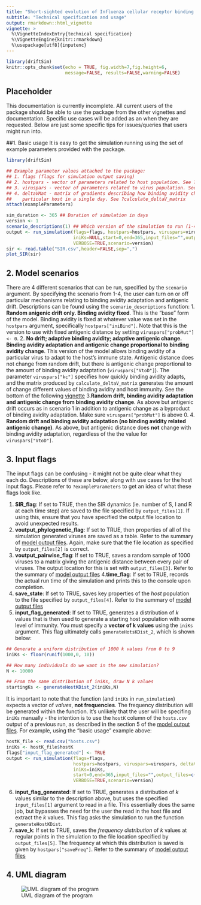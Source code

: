```yaml
---
title: "Short-sighted evolution of Influenza cellular receptor binding avidity shapes influenza epidemic dynamics"
subtitle: "Technical specification and usage"
output: rmarkdown::html_vignette
vignette: >
  %\VignetteIndexEntry{technical specification}
  %\VignetteEngine{knitr::rmarkdown}
  %\usepackage[utf8]{inputenc}
---
```


```r
library(driftSim)
knitr::opts_chunk$set(echo = TRUE, fig.width=7,fig.height=6,
                      message=FALSE, results=FALSE,warning=FALSE)
```

## Placeholder
This documentation is currently incomplete. All current users of the package should be able to use the package from the other vignettes and documentation. Specific use cases will be added as an when they are requested. Below are just some specific tips for issues/queries that users might run into.

##1. Basic usage
It is easy to get the simulation running using the set of example parameters provided with the package.
```r
library(driftSim)

## Example parameter values attached to the package:
## 1. flags (flags for simulation output saving)
## 2. hostpars - vector of parameters related to host population. See ?exampleParameters
## 3. viruspars - vector of parameters related to virus population. See ?exampleParameters
## 4. deltaVMat - matrix of gradients describing how binding avidity changes within a 
##    particular host in a single day. See ?calculate_deltaV_matrix
attach(exampleParameters)

sim_duration <- 365 ## Duration of simulation in days
version <- 1
scenario_descriptions(1) ## Which version of the simulation to run (1-4)
output <- run_simulation(flags=flags, hostpars=hostpars, viruspars=viruspars, deltaVMat=deltaVMat,
                         iniKs=NULL,start=0,end=365,input_files="",output_files=c("SIR.csv","","","","",""),
                         VERBOSE=TRUE,scenario=version)
sir <- read.table("SIR.csv",header=FALSE,sep=",")
plot_SIR(sir)
```

## 2. Model scenarios
There are 4 different scenarios that can be run, specified by the `scenario` argument. By specifying the scenario from 1-4, the user can turn on or off particular mechanisms relating to binding avidity adaptation and antigenic drift. Descriptions can be found using the `scenario_descriptions` function:
1. **Random anigenic drift only. Binding avidity fixed**. This is the "base" form of the model. Binding avidity is fixed at whatever value was set in the `hostpars` argument, specifically `hostpars["iniBind"]`. Note that this is the version to use with fixed antigenic distance by setting `viruspars["probMut"] <- 0`.
2. **No drift; adaptive binding avidity; adaptive antigenic change. Binding avidity adaptation and antigenic change proportional to binding avidity change**. This version of the model allows binding avidity of a particular virus to adapt to the host's immune state. Antigenic distance does not change from random drift, but there is antigenic change proportional to the amount of binding avidity adaptation (`viruspars["VtoD"]`). The parameter `viruspars["kc"]` specifies how quickly binding avidity adapts, and the matrix produced by `calculate_deltaV_matrix` generates the amount of change different values of binding avidity and host immunity. See the bottom of the following [vignette](https://jameshay218.github.io/driftSim/inst/doc/transmission_model.html)
3.**Random drift, binding avidity adaptation and antigenic change from binding avidity change**. As above but antigenic drift occurs as in scenario 1 in addition to antigenic change as a byproduct of binding avidity adaptation. Make sure `viruspars["probMut"]` is above 0.
4. **Random drift and binding avidity adaptation (no binding avidity related antigenic change)**. As above, but antigenic distance does **not** change with binding avidity adaptation, regardless of the the value for `viruspars["VtoD"]`.

## 3. Input flags
The input flags can be confusing - it might not be quite clear what they each do. Descriptions of these are below, along with use cases for the host input flags. Please refer to `?exampleParameters` to get an idea of what these flags look like.

1. **SIR_flag**: If set to TRUE, then the SIR dynamics (ie. number of S, I and R at each time step) are saved to the file specified by `output_files[1]`. If using this, ensure that you have specified the output file location to avoid unexpected results.
2. **voutput_phylogenetic_flag**: If set to TRUE, then properties of all of the simulation generated viruses are saved as a table. Refer to the summary of [model output files](https://jameshay218.github.io/driftSim/inst/doc/outputs.html). Again, make sure that the file location as specified by `output_files[2]` is correct.
3. **voutput_pairwise_flag**: If set to TRUE, saves a random sample of 1000 viruses to a matrix giving the antigenic distance between every pair of viruses. The output location for this is set with `output_files[3]`. Refer to the summary of [model output files](https://jameshay218.github.io/driftSim/inst/doc/outputs.html)
4.**time_flag**: If set to TRUE, records the actual run time of the simulation and prints this to the console upon completion.
5. **save_state**: If set to TRUE, saves key properties of the *host* population to the file specified by `output_files[4]`. Refer to the summary of [model output files](https://jameshay218.github.io/driftSim/inst/doc/outputs.html)
6. **input_flag_generated**: If set to TRUE, generates a distribution of $k$ values that is then used to generate a starting host population with some level of immunity. You must specify a **vector of k values** using the `iniKs` argument. This flag ultimately calls `generateHotsKDist_2`, which is shown below:
```r
## Generate a uniform distribution of 1000 k values from 0 to 9
iniKs <- floor(runif(1000,0, 10))

## How many individuals do we want in the new simulation?
N <- 10000

## From the same distribution of iniKs, draw N k values
startingKs <- generateHostKDist_2(iniKs,N)
```

It is important to note that the function (and `iniKs` in `run_simulation`) expects a vector of *values*, **not frequencies**. The frequency distribution will be generated within the function. It's unlikely that the user will be specifing `iniKs` manually - the intention is to use the `hostK` column of the `hosts.csv` output of a previous run, as described in the section 5 of the [model output files](https://jameshay218.github.io/driftSim/inst/doc/outputs.html). For example, using the "basic usage" example above:
```r
hostK_file <- read.csv("hosts.csv")
iniKs <- hostK_file$hostK
flags["input_flag_generated"] <- TRUE
output <- run_simulation(flags=flags, 
                         hostpars=hostpars, viruspars=viruspars, deltaVMat=deltaVMat,
                         iniKs=iniKs,
                         start=0,end=365,input_files="",output_files=c("SIR.csv","","","","",""),
                         VERBOSE=TRUE,scenario=version)
```
6. **input_flag_generated**: If set to TRUE, generates a distribution of $k$ values similar to the description above, but uses the specified `input_files[1]` argument to read in a file. This essentially does the same job, but bypasses the need for the user the read in the host file and extract the $k$ values. This flag asks the simulation to run the function `generateHostKDist`.
7. **save_k**: If set to TRUE, saves the *frequency distribution* of $k$ values at regular points in the simulation to the file location specified by `output_files[5]`. The frequency at which this distribution is saved is given by `hostpars["saveFreq"]`. Refer to the summary of [model output files](https://jameshay218.github.io/driftSim/inst/doc/outputs.html)


## 4. UML diagram
![UML diagram of the program](uml3.png)